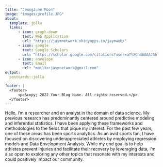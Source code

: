 ```yaml
---
title: "JeongJune Moon"
image: "images/profile.JPG"
about:
  template: jolla
  links:
      - icon: graph-down
        text: Web Application
        url: "https://jaymnetwork.shinyapps.io/jaymweb/"
      - icon: google
        text: Google Scholars
        url: "https://scholar.google.com/citations?user=a7lXCn4AAAAJ&hl=en&authuser=1"
      - icon: envelope
        text: Email
        url: "mailto:jaymnetwork@gmail.com"
output:
  postcards::jolla

footer: |
  <footer>
      <p>&copy; 2022 Your Blog Name. All rights reserved.</p>
  </footer>
---
```

Hello, I’m a researcher and an analyst in the domain of data science. My previous research has predominantly centered around predictive modeling and inferential statistics. I have been applying these frameworks and methodologies to the fields that pique my interest. For the past few years, one of these areas has been sports analytics. As an avid sports fan, I have focused on discovering underappreciated athletes by employing regression models and Data Envelopment Analysis. While my end goal is to help athletes prevent injuries and facilitate their recovery by leveraging data, I’m also open to exploring any other topics that resonate with my interests and could positively impact our community.
